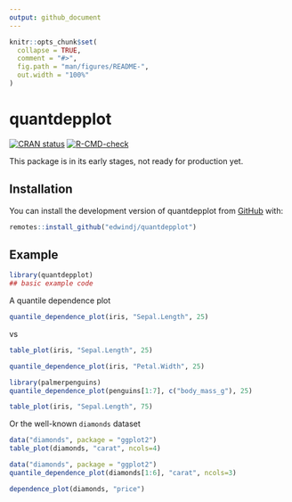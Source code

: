 ```yaml
---
output: github_document
---
```


<!-- README.md is generated from README.Rmd. Please edit that file -->

```r
knitr::opts_chunk$set(
  collapse = TRUE,
  comment = "#>",
  fig.path = "man/figures/README-",
  out.width = "100%"
)
```

# quantdepplot

<!-- badges: start -->

[![CRAN status](https://www.r-pkg.org/badges/version/quantdepplot)](https://CRAN.R-project.org/package=quantdepplot) [![R-CMD-check](https://github.com/edwindj/quantdepplot/actions/workflows/R-CMD-check.yaml/badge.svg)](https://github.com/edwindj/quantdepplot/actions/workflows/R-CMD-check.yaml)

<!-- badges: end -->

This package is in its early stages, not ready for production yet.

## Installation

You can install the development version of quantdepplot from [GitHub](https://github.com/) with:

``` r
remotes::install_github("edwindj/quantdepplot")
```

## Example

```r
library(quantdepplot)
## basic example code
```

A quantile dependence plot

```r
quantile_dependence_plot(iris, "Sepal.Length", 25)
```

vs

```r
table_plot(iris, "Sepal.Length", 25)
```

```r
quantile_dependence_plot(iris, "Petal.Width", 25)
```

```r
library(palmerpenguins)
quantile_dependence_plot(penguins[1:7], c("body_mass_g"), 25)
```

```r
table_plot(iris, "Sepal.Length", 75)
```

Or the well-known `diamonds` dataset

```r
data("diamonds", package = "ggplot2")
table_plot(diamonds, "carat", ncols=4)
```

```r
data("diamonds", package = "ggplot2")
quantile_dependence_plot(diamonds[1:6], "carat", ncols=3)
```

```r
dependence_plot(diamonds, "price")
```




